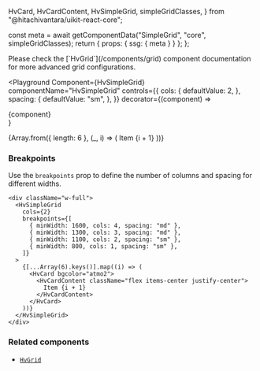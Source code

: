   HvCard,
  HvCardContent,
  HvSimpleGrid,
  simpleGridClasses,
} from "@hitachivantara/uikit-react-core";


  const meta = await getComponentData("SimpleGrid", "core", simpleGridClasses);
  return { props: { ssg: { meta } } };
};

<Description />

<Page>

<Callout type="info">
  Please check the [`HvGrid`](/components/grid) component documentation for more
  advanced grid configurations.
</Callout>

<br />

<Playground
  Component={HvSimpleGrid}
  componentName="HvSimpleGrid"
  controls={{
    cols: {
      defaultValue: 2,
    },
    spacing: {
      defaultValue: "sm",
    },
  }}
  decorator={(component) => <div className="w-full">{component}</div>}
>
  {Array.from({ length: 6 }, (_, i) => (
    <HvCard bgcolor="atmo2">
      <HvCardContent className="flex items-center justify-center">
        Item {i + 1}
      </HvCardContent>
    </HvCard>
  ))}
</Playground>

### Breakpoints

Use the `breakpoints` prop to define the number of columns and spacing for different widths.

```tsx live
<div className="w-full">
  <HvSimpleGrid
    cols={2}
    breakpoints={[
      { minWidth: 1600, cols: 4, spacing: "md" },
      { minWidth: 1300, cols: 3, spacing: "md" },
      { minWidth: 1100, cols: 2, spacing: "sm" },
      { minWidth: 800, cols: 1, spacing: "sm" },
    ]}
  >
    {[...Array(6).keys()].map((i) => (
      <HvCard bgcolor="atmo2">
        <HvCardContent className="flex items-center justify-center">
          Item {i + 1}
        </HvCardContent>
      </HvCard>
    ))}
  </HvSimpleGrid>
</div>
```

### Related components

- [`HvGrid`](/components/grid)

</Page>

